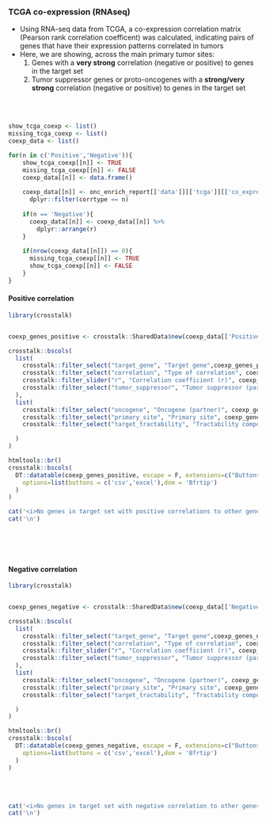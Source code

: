### TCGA co-expression (RNAseq) {.tabset}

* Using RNA-seq data from TCGA, a co-expression correlation matrix (Pearson rank correlation coefficent) was calculated, indicating pairs of genes that have their expression patterns correlated in tumors
* Here, we are showing, across the main primary tumor sites:
  1) Genes with a **very strong** correlation (negative or positive) to genes in the target set
  2) Tumor suppressor genes or proto-oncogenes with a **strong/very strong** correlation (negative or positive) to genes in the target set


<br><br>

```r

show_tcga_coexp <- list()
missing_tcga_coexp <- list()
coexp_data <- list()

for(n in c('Positive','Negative')){
    show_tcga_coexp[[n]] <- TRUE
    missing_tcga_coexp[[n]] <- FALSE
    coexp_data[[n]] <- data.frame()
  
    coexp_data[[n]] <- onc_enrich_report[['data']][['tcga']][['co_expression']] %>% 
      dplyr::filter(corrtype == n)
    
    if(n == 'Negative'){
      coexp_data[[n]] <- coexp_data[[n]] %>%
        dplyr::arrange(r)
    }
  
    if(nrow(coexp_data[[n]]) == 0){
      missing_tcga_coexp[[n]] <- TRUE
      show_tcga_coexp[[n]] <- FALSE
    }
}

```


#### Positive correlation

```r
library(crosstalk)


coexp_genes_positive <- crosstalk::SharedData$new(coexp_data[['Positive']])

crosstalk::bscols(
  list(
    crosstalk::filter_select("target_gene", "Target gene",coexp_genes_positive,~target_gene),
    crosstalk::filter_select("correlation", "Type of correlation", coexp_genes_positive, ~corrtype),
    crosstalk::filter_slider("r", "Correlation coefficient (r)", coexp_genes_positive, ~r, step = 0.05),
    crosstalk::filter_select("tumor_suppressor", "Tumor suppressor (partner)", coexp_genes_positive, ~tumor_suppressor)
  ),
  list(
    crosstalk::filter_select("oncogene", "Oncogene (partner)", coexp_genes_positive, ~oncogene),
    crosstalk::filter_select("primary_site", "Primary site", coexp_genes_positive, ~primary_site),
    crosstalk::filter_select("target_tractability", "Tractability compound (partner)", coexp_genes_positive, ~target_tractability)

  )
)

htmltools::br()
crosstalk::bscols(
  DT::datatable(coexp_genes_positive, escape = F, extensions=c("Buttons","Responsive"), width = "100%",
    options=list(buttons = c('csv','excel'),dom = 'Bfrtip')
  )
)

```


```r
cat('<i>No genes in target set with positive correlations to other genes</i>',sep='\n')
cat('\n')
```

<br><br><br>


#### Negative correlation

```r
library(crosstalk)


coexp_genes_negative <- crosstalk::SharedData$new(coexp_data[['Negative']])

crosstalk::bscols(
  list(
    crosstalk::filter_select("target_gene", "Target gene",coexp_genes_negative,~target_gene),
    crosstalk::filter_select("correlation", "Type of correlation", coexp_genes_negative, ~corrtype),
    crosstalk::filter_slider("r", "Correlation coefficient (r)", coexp_genes_negative, ~r, step = 0.05),
    crosstalk::filter_select("tumor_suppressor", "Tumor suppressor (partner)", coexp_genes_negative, ~tumor_suppressor)
  ),
  list(
    crosstalk::filter_select("oncogene", "Oncogene (partner)", coexp_genes_negative, ~oncogene),
    crosstalk::filter_select("primary_site", "Primary site", coexp_genes_negative, ~primary_site),
    crosstalk::filter_select("target_tractability", "Tractability compound (partner)", coexp_genes_negative, ~target_tractability)

  )
)

htmltools::br()
crosstalk::bscols(
  DT::datatable(coexp_genes_negative, escape = F, extensions=c("Buttons","Responsive"), width = "100%",
    options=list(buttons = c('csv','excel'),dom = 'Bfrtip')
  )
)

```
<br><br>

```r
cat('<i>No genes in target set with negative correlation to other genes</i>',sep='\n')
cat('\n')
```

<br><br><br>
